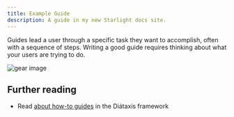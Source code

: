```yaml
---
title: Example Guide
description: A guide in my new Starlight docs site.
---
```



Guides lead a user through a specific task they want to accomplish, often with a sequence of steps.
Writing a good guide requires thinking about what your users are trying to do.

<div class="flex justify-center">
  <Image
    src={gearSvgImage}
    alt="gear image"
    width={200}
    class="p-2 dark:bg-white"
  />
</div>

## Further reading

- Read [about how-to guides](https://diataxis.fr/how-to-guides/) in the Diátaxis framework
